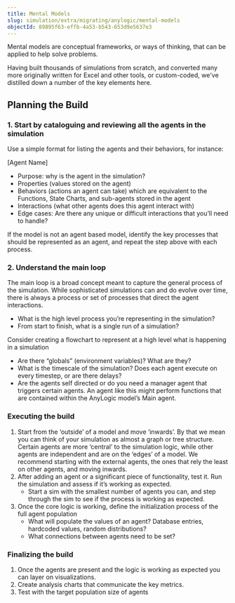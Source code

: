 ```yaml
---
title: Mental Models
slug: simulation/extra/migrating/anylogic/mental-models
objectId: 89895f63-effb-4a53-b543-653d9e5637e3
---
```


Mental models are conceptual frameworks, or ways of thinking, that can be applied to help solve problems.

Having built thousands of simulations from scratch, and converted many more originally written for Excel and other tools, or custom-coded, we've distilled down a number of the key elements here.

## Planning the Build

### 1. Start by cataloguing and reviewing all the agents in the simulation

Use a simple format for listing the agents and their behaviors, for instance:

\[Agent Name\]

- Purpose: why is the agent in the simulation?
- Properties \(values stored on the agent\)
- Behaviors \(actions an agent can take\) which are equivalent to the Functions, State Charts, and sub-agents stored in the agent
- Interactions \(what other agents does this agent interact with\)
- Edge cases: Are there any unique or difficult interactions that you’ll need to handle?

If the model is not an agent based model, identify the key processes that should be represented as an agent, and repeat the step above with each process.

### 2. Understand the main loop

The main loop is a broad concept meant to capture the general process of the simulation. While sophisticated simulations can and do evolve over time, there is always a process or set of processes that direct the agent interactions.

- What is the high level process you’re representing in the simulation?
- From start to finish, what is a single run of a simulation?

<Hint style="info">
  Consider creating a flowchart to represent at a high level what is happening
  in a simulation
</Hint>

- Are there “globals” \(environment variables\)? What are they?
- What is the timescale of the simulation? Does each agent execute on every timestep, or are there delays?
- Are the agents self directed or do you need a manager agent that triggers certain agents. An agent like this might perform functions that are contained within the AnyLogic model’s Main agent.

### Executing the build

1. Start from the ‘outside’ of a model and move ‘inwards’. By that we mean you can think of your simulation as almost a graph or tree structure. Certain agents are more ‘central’ to the simulation logic, while other agents are independent and are on the ‘edges’ of a model. We recommend starting with the external agents, the ones that rely the least on other agents, and moving inwards.
1. After adding an agent or a significant piece of functionality, test it. Run the simulation and assess if it’s working as expected.
   - Start a sim with the smallest number of agents you can, and step through the sim to see if the process is working as expected.
1. Once the core logic is working, define the initialization process of the full agent population
   - What will populate the values of an agent? Database entries, hardcoded values, random distributions?
   - What connections between agents need to be set?

### Finalizing the build

1. Once the agents are present and the logic is working as expected you can layer on visualizations.
1. Create analysis charts that communicate the key metrics.
1. Test with the target population size of agents
